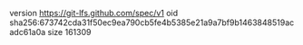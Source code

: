 version https://git-lfs.github.com/spec/v1
oid sha256:673742cda31f50ec9ea790cb5fe4b5385e21a9a7bf9b1463848519acadc61a0a
size 161309
